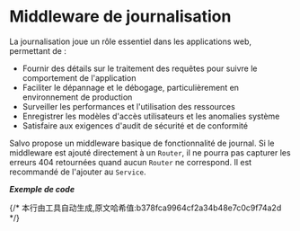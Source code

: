 # Middleware de journalisation

La journalisation joue un rôle essentiel dans les applications web, permettant de :

- Fournir des détails sur le traitement des requêtes pour suivre le comportement de l'application
- Faciliter le dépannage et le débogage, particulièrement en environnement de production
- Surveiller les performances et l'utilisation des ressources
- Enregistrer les modèles d'accès utilisateurs et les anomalies système
- Satisfaire aux exigences d'audit de sécurité et de conformité

Salvo propose un middleware basique de fonctionnalité de journal. Si le middleware est ajouté directement à un `Router`, il ne pourra pas capturer les erreurs 404 retournées quand aucun `Router` ne correspond. Il est recommandé de l'ajouter au `Service`.

_**Exemple de code**_


<Tabs>
  <Tab label="main.rs">
    <LoggingCode/>
  </Tab>
  <Tab label="Cargo.toml">
    <LoggingCargoCode/>
  </Tab>
</Tabs>
{/* 本行由工具自动生成,原文哈希值:b378fca9964cf2a34b48e7c0c9f74a2d */}